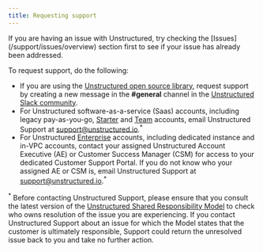 ```yaml
---
title: Requesting support
---
```


<Tip>
    If you are having an issue with Unstructured, try checking the [Issues](/support/issues/overview) section first 
    to see if your issue has already been addressed.
</Tip>

To request support, do the following:

- If you are using the [Unstructured open source library](/open-source/introduction/overview), 
  request support by creating a new message in the **#general** 
  channel in the [Unstructured Slack community](https://short.unstructured.io/pzw05l7).
- For Unstructured software-as-a-service (Saas) accounts, including legacy pay-as-you-go, 
  [Starter](https://unstructured.io/pricing) and [Team](https://unstructured.io/pricing) accounts, 
  email Unstructured Support at [support@unstructured.io](mailto:support@unstructured.io).<sup>*</sup>
- For Unstructured [Enterprise](/enterprise/overview) accounts, including dedicated instance and in-VPC accounts, 
  contact your assigned Unstructured Account Executive (AE) or Customer Success Manager (CSM) for access to your 
  dedicated Customer Support Portal. 
  If you do not know who your assigned AE or CSM is, 
  email Unstructured Support at [support@unstructured.io](mailto:support@unstructured.io).<sup>*</sup>

<sup>*</sup> Before contacting Unstructured Support, please ensure that you consult the 
latest version of the [Unstructured Shared Responsibility Model](/support/shared-responsibility) to check 
who owns resolution of the issue you are experiencing. If you contact Unstructured Support about an issue for 
which the Model states that the customer is ultimately responsible, Support could return the unresolved issue 
back to you and take no further action.